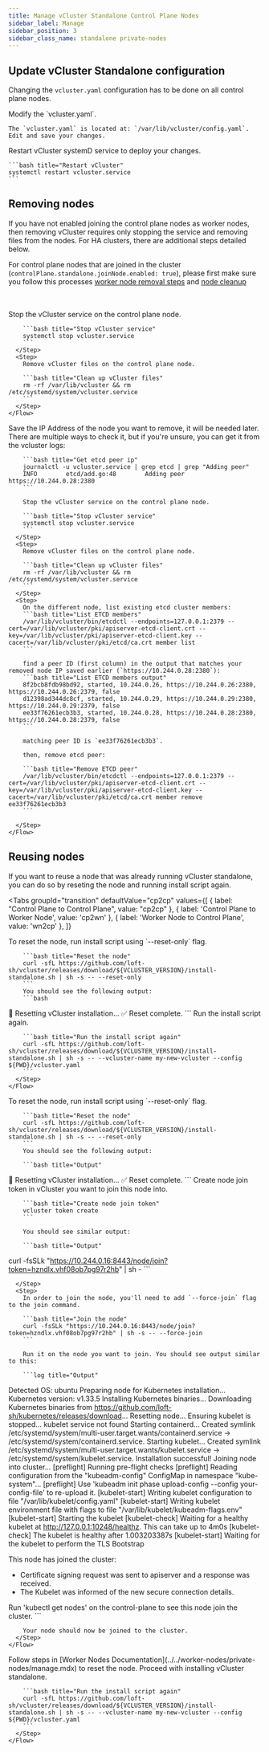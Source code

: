 ```yaml
---
title: Manage vCluster Standalone Control Plane Nodes
sidebar_label: Manage
sidebar_position: 3
sidebar_class_name: standalone private-nodes
---
```



<TenancySupport standalone="true"/>

## Update vCluster Standalone configuration

Changing the `vcluster.yaml` configuration has to be done on all control plane nodes.

<Flow>
  <Step>
    Modify the `vcluster.yaml`.

    The `vcluster.yaml` is located at: `/var/lib/vcluster/config.yaml`. Edit and save your changes.
  </Step>
  <Step>
    Restart vCluster systemD service to deploy your changes.

    ```bash title="Restart vCluster"
    systemctl restart vcluster.service
    ```

  </Step>
</Flow>

## Removing nodes

If you have not enabled joining the control plane nodes as worker nodes, then removing vCluster
requires only stopping the service and removing files from the nodes. For HA clusters, there are additional steps detailed below.

For control plane nodes that are joined in the cluster (`controlPlane.standalone.joinNode.enabled: true`), please first make sure you follow this processes [worker node removal steps](../../worker-nodes/private-nodes/manage/#remove-worker-node) and [node cleanup](../../worker-nodes/private-nodes/manage/#clean-up-orphaned-node)

<br/>
<br/>
<Tabs
  groupId="deploy"
  defaultValue="single"
  values={[
    { label: "Single Control Plane Node", value: "single" },
    { label: 'Multiple Control Plane Nodes (HA)', value: 'HA' },
  ]
  }>
  <TabItem value="single">
    <Flow>
      <Step>
        Stop the vCluster service on the control plane node.

        ```bash title="Stop vCluster service"
        systemctl stop vcluster.service
        ```
      </Step>
      <Step>
        Remove vCluster files on the control plane node.

        ```bash title="Clean up vCluster files"
        rm -rf /var/lib/vcluster && rm /etc/systemd/system/vcluster.service
        ```
      </Step>
    </Flow>
  </TabItem>
  <TabItem value="HA">
    <Flow>
      <Step>
        Save the IP Address of the node you want to remove, it will be needed later.
        There are multiple ways to check it, but if you're unsure, you can get it from the vcluster logs:

        ```bash title="Get etcd peer ip"
        journalctl -u vcluster.service | grep etcd | grep "Adding peer"
        INFO        etcd/add.go:48        Adding peer https://10.244.0.28:2380
        ```

        Stop the vCluster service on the control plane node.

        ```bash title="Stop vCluster service"
        systemctl stop vcluster.service
        ```
      </Step>
      <Step>
        Remove vCluster files on the control plane node.

        ```bash title="Clean up vCluster files"
        rm -rf /var/lib/vcluster && rm /etc/systemd/system/vcluster.service
        ```
      </Step>
      <Step>
        On the different node, list existing etcd cluster members:
        ```bash title="List ETCD members"
        /var/lib/vcluster/bin/etcdctl --endpoints=127.0.0.1:2379 --cert=/var/lib/vcluster/pki/apiserver-etcd-client.crt --key=/var/lib/vcluster/pki/apiserver-etcd-client.key --cacert=/var/lib/vcluster/pki/etcd/ca.crt member list
        ```

        find a peer ID (first column) in the output that matches your removed node IP saved earlier (`https://10.244.0.28:2380`):
        ```bash title="List ETCD members output"
        8f2bcb8fdb98bd92, started, 10.244.0.26, https://10.244.0.26:2380, https://10.244.0.26:2379, false
        d12398ad344dc8cf, started, 10.244.0.29, https://10.244.0.29:2380, https://10.244.0.29:2379, false
        ee33f76261ecb3b3, started, 10.244.0.28, https://10.244.0.28:2380, https://10.244.0.28:2379, false
        ```

        matching peer ID is `ee33f76261ecb3b3`.

        then, remove etcd peer:

        ```bash title="Remove ETCD peer"
        /var/lib/vcluster/bin/etcdctl --endpoints=127.0.0.1:2379 --cert=/var/lib/vcluster/pki/apiserver-etcd-client.crt --key=/var/lib/vcluster/pki/apiserver-etcd-client.key --cacert=/var/lib/vcluster/pki/etcd/ca.crt member remove ee33f76261ecb3b3
        ```

      </Step>
    </Flow>
  </TabItem>

</Tabs>

## Reusing nodes

If you want to reuse a node that was already running vCluster standalone, you can do so by reseting the node and running install script again.

<Tabs
  groupId="transition"
  defaultValue="cp2cp"
  values={[
    { label: "Control Plane to Control Plane", value: "cp2cp" },
    { label: 'Control Plane to Worker Node', value: 'cp2wn' },
    { label: 'Worker Node to Control Plane', value: 'wn2cp' },
  ]}
>
  <TabItem value="cp2cp">
    <Flow>
      <Step>
        To reset the node, run install script using `--reset-only` flag.

        ```bash title="Reset the node"
        curl -sfL https://github.com/loft-sh/vcluster/releases/download/${VCLUSTER_VERSION}/install-standalone.sh | sh -s -- --reset-only
        ```
        You should see the following output:
        ```bash
🧹 Resetting vCluster installation...
✅ Reset complete.
        ```
      </Step>
      <Step>
        Run the install script again.

        ```bash title="Run the install script again"
        curl -sfL https://github.com/loft-sh/vcluster/releases/download/${VCLUSTER_VERSION}/install-standalone.sh | sh -s -- --vcluster-name my-new-vcluster --config ${PWD}/vcluster.yaml
        ```
      </Step>
    </Flow>
  </TabItem>

  <TabItem value="cp2wn">
    <Flow>
      <Step>
        To reset the node, run install script using `--reset-only` flag.

        ```bash title="Reset the node"
        curl -sfL https://github.com/loft-sh/vcluster/releases/download/${VCLUSTER_VERSION}/install-standalone.sh | sh -s -- --reset-only
        ```
        You should see the following output:

        ```bash title="Output"
🧹 Resetting vCluster installation...
✅ Reset complete.
        ```
      </Step>
      <Step>
        Create node join token in vCluster you want to join this node into.

        ```bash title="Create node join token"
        vcluster token create
        ```

        You should see similar output:

        ```bash title="Output"
curl -fsSLk "https://10.244.0.16:8443/node/join?token=hzndlx.vhf08ob7pg97r2hb" | sh -
        ```

      </Step>
      <Step>
        In order to join the node, you'll need to add `--force-join` flag to the join command.

        ```bash title="Join the node"
        curl -fsSLk "https://10.244.0.16:8443/node/join?token=hzndlx.vhf08ob7pg97r2hb" | sh -s -- --force-join
        ```

        Run it on the node you want to join. You should see output similar to this:

        ```log title="Output"
Detected OS: ubuntu
Preparing node for Kubernetes installation...
Kubernetes version: v1.33.5
Installing Kubernetes binaries...
Downloading Kubernetes binaries from https://github.com/loft-sh/kubernetes/releases/download...
        Resetting node...
Ensuring kubelet is stopped...
kubelet service not found
Starting containerd...
Created symlink /etc/systemd/system/multi-user.target.wants/containerd.service → /etc/systemd/system/containerd.service.
Starting kubelet...
Created symlink /etc/systemd/system/multi-user.target.wants/kubelet.service → /etc/systemd/system/kubelet.service.
Installation successful!
Joining node into cluster...
[preflight] Running pre-flight checks
[preflight] Reading configuration from the "kubeadm-config" ConfigMap in namespace "kube-system"...
[preflight] Use 'kubeadm init phase upload-config --config your-config-file' to re-upload it.
[kubelet-start] Writing kubelet configuration to file "/var/lib/kubelet/config.yaml"
[kubelet-start] Writing kubelet environment file with flags to file "/var/lib/kubelet/kubeadm-flags.env"
[kubelet-start] Starting the kubelet
[kubelet-check] Waiting for a healthy kubelet at http://127.0.0.1:10248/healthz. This can take up to 4m0s
[kubelet-check] The kubelet is healthy after 1.003203387s
[kubelet-start] Waiting for the kubelet to perform the TLS Bootstrap

This node has joined the cluster:
* Certificate signing request was sent to apiserver and a response was received.
* The Kubelet was informed of the new secure connection details.

Run 'kubectl get nodes' on the control-plane to see this node join the cluster.
        ```

        Your node should now be joined to the cluster.
      </Step>
    </Flow>
  </TabItem>
  <TabItem value="wn2cp">
    <Flow>
      <Step>
        Follow steps in [Worker Nodes Documentation](../../worker-nodes/private-nodes/manage.mdx) to reset the node.
      </Step>
      <Step>
        Proceed with installing vCluster standalone.

        ```bash title="Run the install script again"
        curl -sfL https://github.com/loft-sh/vcluster/releases/download/${VCLUSTER_VERSION}/install-standalone.sh | sh -s -- --vcluster-name my-new-vcluster --config ${PWD}/vcluster.yaml
        ```
      </Step>
    </Flow>
  </TabItem>
</Tabs>
